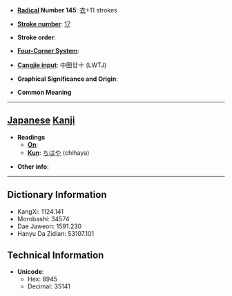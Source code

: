 * '''[[Wiktionary:Chinese radical index| Radical]] Number 145''': [[Wiktionary:Chinese radical index 衣|衣]]+11 strokes

* '''[[Wiktionary:Chinese total strokes index|Stroke number]]''': [[Wiktionary:Chinese total strokes index 17|17]]

* '''Stroke order''': 

* '''[[Wiktionary:Chinese four corner index|Four-Corner System]]''': 

* '''[[Wiktionary:Chinese Cangjie index|Cangjie input]]''': 中田廿十 (LWTJ)

* '''Graphical Significance and Origin''': 

* '''Common Meaning'''

----

== [[Japanese]] [[Kanji]] ==

* '''Readings'''
** '''[[On]]''': 
** '''[[Kun]]''': [[ちはや]] (chihaya)

* '''Other info''':  

----

== Dictionary Information ==

* KangXi: 1124.141
* Morobashi: 34574
* Dae Jaweon: 1591.230
* Hanyu Da Zidian: 53107.101

== Technical Information ==

* '''Unicode''':
** Hex: 8945
** Decimal: 35141